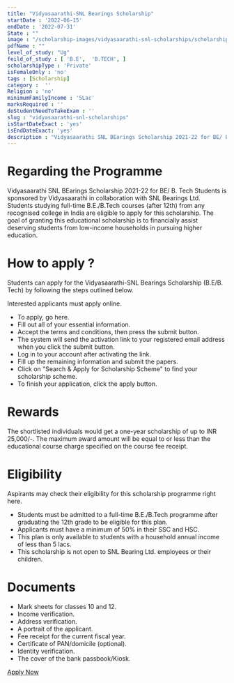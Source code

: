 ```yaml
---
title: "Vidyasaarathi-SNL Bearings Scholarship"
startDate : '2022-06-15'
endDate : '2022-07-31'
State : ""
image : "/scholarship-images/vidyasaarathi-snl-scholarships/scholarship.webp"
pdfName : ""
level_of_study: "Ug"
feild_of_study : [ 'B.E',  'B.TECH', ]
scholarshipType : 'Private'
isFemaleOnly : 'no'
tags : [Scholarship]
category :  ''
Religion : 'no'
minimumFamilyIncome : '5Lac'
marksRequired : ''
doStudentNeedToTakeExam : ''
slug : "vidyasaarathi-snl-scholarships"
isStartDateExact : 'yes'
isEndDateExact: 'yes'
description : "Vidyasaarathi SNL BEarings Scholarship 2021-22 for BE/ B. Tech Students is sponsored by Vidyasaarathi in collaboration with SNL Bearings Ltd."
---
```

    
# Regarding the Programme
Vidyasaarathi SNL BEarings Scholarship 2021-22 for BE/ B. Tech Students is sponsored by Vidyasaarathi in collaboration with SNL Bearings Ltd.
Students studying full-time B.E./B.Tech courses (after 12th) from any recognised college in India are eligible to apply for this scholarship. 
The goal of granting this educational scholarship is to financially assist deserving students from low-income households in pursuing higher education.




# How to apply ?
Students can apply for the Vidyasaarathi-SNL Bearings Scholarship (B.E/B. Tech) by following the steps outlined below. 

Interested applicants must apply online.
 - To apply, go here.
 - Fill out all of your essential information.
 - Accept the terms and conditions, then press the submit button.
 - The system will send the activation link to your registered email address when you click the submit button.
 - Log in to your account after activating the link.
 - Fill up the remaining information and submit the papers.
 - Click on "Search & Apply for Scholarship Scheme" to find your scholarship scheme.
 - To finish your application, click the apply button.




# Rewards

The shortlisted individuals would get a one-year scholarship of up to INR 25,000/-. 
The maximum award amount will be equal to or less than the educational course charge specified on the course fee receipt.



# Eligibility
Aspirants may check their eligibility for this scholarship programme right here.

 - Students must be admitted to a full-time B.E./B.Tech programme after graduating the 12th grade to be eligible for this plan.
 - Applicants must have a minimum of 50% in their SSC and HSC.
 - This plan is only available to students with a household annual income of less than 5 lacs.
 - This scholarship is not open to SNL Bearing Ltd. employees or their children.


# Documents
 - Mark sheets for classes 10 and 12.
 - Income verification.
 - Address verification.
 - A portrait of the applicant.
 - Fee receipt for the current fiscal year.
 - Certificate of PAN/domicile (optional).
 - Identity verification.
 - The cover of the bank passbook/Kiosk.
 
        
[Apply Now](https://www.vidyasaarathi.co.in/Vidyasaarathi/registration)           